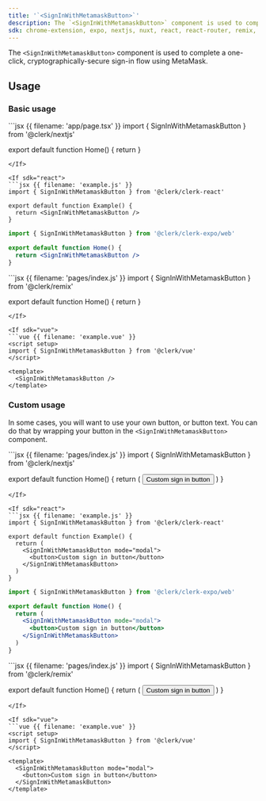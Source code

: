 ```yaml
---
title: '`<SignInWithMetamaskButton>`'
description: The `<SignInWithMetamaskButton>` component is used to complete a one-click, cryptographically-secure sign-in flow using MetaMask.
sdk: chrome-extension, expo, nextjs, nuxt, react, react-router, remix, tanstack-react-start, vue
---
```


The `<SignInWithMetamaskButton>` component is used to complete a one-click, cryptographically-secure sign-in flow using MetaMask.

## Usage

### Basic usage

<If sdk="nextjs">
  ```jsx {{ filename: 'app/page.tsx' }}
  import { SignInWithMetamaskButton } from '@clerk/nextjs'

  export default function Home() {
    return <SignInWithMetamaskButton />
  }
  ```
</If>

<If sdk="react">
  ```jsx {{ filename: 'example.js' }}
  import { SignInWithMetamaskButton } from '@clerk/clerk-react'

  export default function Example() {
    return <SignInWithMetamaskButton />
  }
  ```
</If>

<If sdk="expo">
  <Include src="_partials/expo/web-only-callout" />

  ```jsx {{ filename: '/app/page.web.tsx' }}
  import { SignInWithMetamaskButton } from '@clerk/clerk-expo/web'

  export default function Home() {
    return <SignInWithMetamaskButton />
  }
  ```
</If>

<If sdk="remix">
  ```jsx {{ filename: 'pages/index.js' }}
  import { SignInWithMetamaskButton } from '@clerk/remix'

  export default function Home() {
    return <SignInWithMetamaskButton />
  }
  ```
</If>

<If sdk="vue">
  ```vue {{ filename: 'example.vue' }}
  <script setup>
  import { SignInWithMetamaskButton } from '@clerk/vue'
  </script>

  <template>
    <SignInWithMetamaskButton />
  </template>
  ```
</If>

### Custom usage

In some cases, you will want to use your own button, or button text. You can do that by wrapping your button in the `<SignInWithMetamaskButton>` component.

<If sdk="nextjs">
  ```jsx {{ filename: 'pages/index.js' }}
  import { SignInWithMetamaskButton } from '@clerk/nextjs'

  export default function Home() {
    return (
      <SignInWithMetamaskButton mode="modal">
        <button>Custom sign in button</button>
      </SignInWithMetamaskButton>
    )
  }
  ```
</If>

<If sdk="react">
  ```jsx {{ filename: 'example.js' }}
  import { SignInWithMetamaskButton } from '@clerk/clerk-react'

  export default function Example() {
    return (
      <SignInWithMetamaskButton mode="modal">
        <button>Custom sign in button</button>
      </SignInWithMetamaskButton>
    )
  }
  ```
</If>

<If sdk="expo">
  <Include src="_partials/expo/web-only-callout" />

  ```jsx {{ filename: '/app/page.web.tsx' }}
  import { SignInWithMetamaskButton } from '@clerk/clerk-expo/web'

  export default function Home() {
    return (
      <SignInWithMetamaskButton mode="modal">
        <button>Custom sign in button</button>
      </SignInWithMetamaskButton>
    )
  }
  ```
</If>

<If sdk="remix">
  ```jsx {{ filename: 'pages/index.js' }}
  import { SignInWithMetamaskButton } from '@clerk/remix'

  export default function Home() {
    return (
      <SignInWithMetamaskButton mode="modal">
        <button>Custom sign in button</button>
      </SignInWithMetamaskButton>
    )
  }
  ```
</If>

<If sdk="vue">
  ```vue {{ filename: 'example.vue' }}
  <script setup>
  import { SignInWithMetamaskButton } from '@clerk/vue'
  </script>

  <template>
    <SignInWithMetamaskButton mode="modal">
      <button>Custom sign in button</button>
    </SignInWithMetamaskButton>
  </template>
  ```
</If>
